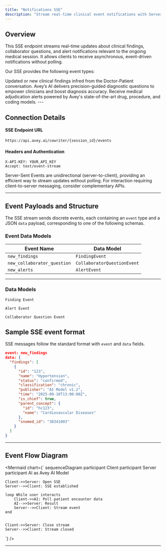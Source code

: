 ```yaml
---
title: "Notifications SSE"
description: "Stream real-time clinical event notifications with Server-Sent Events (SSE) for medical findings, collaborator questions, and medical alerts."
---
```

 

## Overview

This SSE endpoint streams real-time updates about clinical findings, collaborator questions, and alert notifications relevant to the ongoing medical session. It allows clients to receive asynchronous, event-driven notifications without polling.

Our SSE provides the following event types:


<Cards className="grid grid-cols-1 ">
  <Card title="new_findings">
 Updated or new clinical findings infred from the Doctor-Patient conversation.  
  </Card>
  <Card title="new_collaborator_question">
Avey’s AI delivers precision-guided diagnostic questions to empower clinicians and boost diagnosis accuracy.
  </Card>
  <Card title="new_alerts">
Receive medical adjudication alerts powered by Avey's state-of-the-art drug, procedure, and coding models.
  </Card>
</Cards>
---

## Connection Details


#### SSE Endpoint URL

```http
https://api.avey.ai/cowriter/{session_id}/events
```

#### Headers and Authentication

```http
X-API-KEY: YOUR_API_KEY
Accept: text/event-stream
```


  
<Callout type="info">
  Server-Sent Events are unidirectional (server-to-client), providing an efficient way to stream updates without polling. For interaction requiring client-to-server messaging, consider complementary APIs.
</Callout>

---

## Event Payloads and Structure

The SSE stream sends discrete events, each containing an `event` type and a JSON `data` payload, corresponding to one of the following schemas.

### Event Data Models

| Event Name               | Data Model                      |
|--------------------------|---------------------------------|
| `new_findings`           | `FindingEvent`                  |
| `new_collaborator_question` | `CollaboratorQuestionEvent`     |
| `new_alerts`             | `AlertEvent`                    |

---

### Data Models

```Finding Event```
<AutoTypeTable path="content/docs/cowriter/finding-event.ts" name="FindingEvent" />

```Alert Event```
<AutoTypeTable path="content/docs/cowriter/alert-event.ts" name="AlertEvent" />

```Collaborator Question Event```
<AutoTypeTable path="content/docs/cowriter/collaborator-question-event.ts" name="CollaboratorQuestionEvent" />




## Sample SSE event format

SSE messages follow the standard format with `event` and `data` fields.
```json "
event: new_findings
data: {
  "findings": [
    {
      "id": "123",
      "name": "Hypertension", 
      "status": "confirmed",
      "classification": "chronic",
      "publisher": "AI Model v1.2",
      "time": "2025-09-10T13:00:00Z",
      "is_chief": true,
      "parent_concept": {
        "id": "hc123",
        "name": "Cardiovascular Diseases"
      },
      "snomed_id": "38341003"
    }
  ]
}
```
---

## Event Flow Diagram

<Mermaid
  chart={`
sequenceDiagram
    participant Client
    participant Server
    participant AI as Avey AI Model

    Client->>Server: Open SSE
    Server-->>Client: SSE established

    loop While user interacts
        Client->>AI: Poll patient encounter data
        AI-->>Server: Result
        Server-->>Client: Stream event
    end
    

    Client->>Server: Close stream
    Server-->>Client: Stream closed

  `}
/>

---

